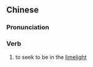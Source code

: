 {{also|出风头}}
==Chinese==
{{zh-forms|s=出风头|type=12}}

===Pronunciation===
{{zh-pron
|m=chūfēngtou
|c=ceot1 fung1 tau4
|h=pfs=chhut-fûng-thèu
|mn=chhut-hong-thâu
|cat=v
}}

===Verb===
{{zh-verb}}

# to seek to be in the [[limelight]]